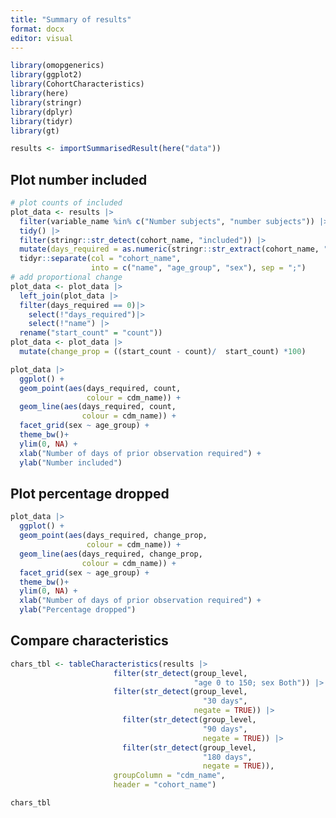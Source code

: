 ```yaml
---
title: "Summary of results"
format: docx
editor: visual
---
```


```r
library(omopgenerics)
library(ggplot2)
library(CohortCharacteristics)
library(here)
library(stringr)
library(dplyr)
library(tidyr)
library(gt)

results <- importSummarisedResult(here("data"))
```

## Plot number included 
```r
# plot counts of included
plot_data <- results |>
  filter(variable_name %in% c("Number subjects", "number subjects")) |>
  tidy() |>
  filter(stringr::str_detect(cohort_name, "included")) |>
  mutate(days_required = as.numeric(stringr::str_extract(cohort_name, "\\d+"))) |>
  tidyr::separate(col = "cohort_name",
                  into = c("name", "age_group", "sex"), sep = ";")
# add proportional change
plot_data <- plot_data |>
  left_join(plot_data |>
  filter(days_required == 0)|>
    select(!"days_required")|>
    select(!"name") |>
  rename("start_count" = "count"))
plot_data <- plot_data |>
  mutate(change_prop = ((start_count - count)/  start_count) *100)
```


```r
plot_data |>
  ggplot() +
  geom_point(aes(days_required, count,
                 colour = cdm_name)) +
  geom_line(aes(days_required, count,
                colour = cdm_name)) +
  facet_grid(sex ~ age_group) +
  theme_bw()+
  ylim(0, NA) +
  xlab("Number of days of prior observation required") +
  ylab("Number included")
```

## Plot percentage dropped
```r
plot_data |>
  ggplot() +
  geom_point(aes(days_required, change_prop,
                 colour = cdm_name)) +
  geom_line(aes(days_required, change_prop,
                colour = cdm_name)) +
  facet_grid(sex ~ age_group) +
  theme_bw()+
  ylim(0, NA) +
  xlab("Number of days of prior observation required") +
  ylab("Percentage dropped")
```


## Compare characteristics
```r
chars_tbl <- tableCharacteristics(results |>
                       filter(str_detect(group_level,
                                         "age 0 to 150; sex Both")) |>
                       filter(str_detect(group_level,
                                           "30 days",
                                         negate = TRUE)) |>
                         filter(str_detect(group_level,
                                           "90 days",
                                           negate = TRUE)) |>
                         filter(str_detect(group_level,
                                           "180 days",
                                           negate = TRUE)),
                       groupColumn = "cdm_name", 
                       header = "cohort_name")

chars_tbl
```


